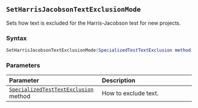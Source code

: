 ::: {.minipage data-latex="{\textwidth}"}
## `SetHarrisJacobsonTextExclusionMode`

Sets how text is excluded for the Harris-Jacobson test for new projects.

### Syntax {-}

``` .lua
SetHarrisJacobsonTextExclusionMode(SpecializedTestTextExclusion method)
```

### Parameters {-}

**Parameter** | **Description**
| :-- | :-- |
| [`SpecializedTestTextExclusion`](#specializedtesttextexclusion) method | How to exclude text. |
:::
